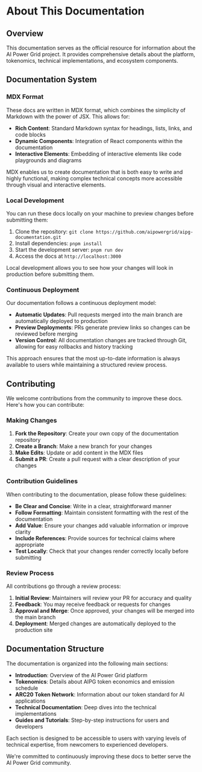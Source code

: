 # About This Documentation

## Overview

This documentation serves as the official resource for information about the AI Power Grid project. It provides comprehensive details about the platform, tokenomics, technical implementations, and ecosystem components.

## Documentation System

### MDX Format

These docs are written in MDX format, which combines the simplicity of Markdown with the power of JSX. This allows for:

- **Rich Content**: Standard Markdown syntax for headings, lists, links, and code blocks
- **Dynamic Components**: Integration of React components within the documentation
- **Interactive Elements**: Embedding of interactive elements like code playgrounds and diagrams

MDX enables us to create documentation that is both easy to write and highly functional, making complex technical concepts more accessible through visual and interactive elements.

### Local Development

You can run these docs locally on your machine to preview changes before submitting them:

1. Clone the repository: `git clone https://github.com/aipowergrid/aipg-documentation.git`
2. Install dependencies: `pnpm install`
3. Start the development server: `pnpm run dev`
4. Access the docs at `http://localhost:3000`

Local development allows you to see how your changes will look in production before submitting them.

### Continuous Deployment

Our documentation follows a continuous deployment model:

- **Automatic Updates**: Pull requests merged into the main branch are automatically deployed to production
- **Preview Deployments**: PRs generate preview links so changes can be reviewed before merging
- **Version Control**: All documentation changes are tracked through Git, allowing for easy rollbacks and history tracking

This approach ensures that the most up-to-date information is always available to users while maintaining a structured review process.

## Contributing

We welcome contributions from the community to improve these docs. Here's how you can contribute:

### Making Changes

1. **Fork the Repository**: Create your own copy of the documentation repository
2. **Create a Branch**: Make a new branch for your changes
3. **Make Edits**: Update or add content in the MDX files
4. **Submit a PR**: Create a pull request with a clear description of your changes

### Contribution Guidelines

When contributing to the documentation, please follow these guidelines:

- **Be Clear and Concise**: Write in a clear, straightforward manner
- **Follow Formatting**: Maintain consistent formatting with the rest of the documentation
- **Add Value**: Ensure your changes add valuable information or improve clarity
- **Include References**: Provide sources for technical claims where appropriate
- **Test Locally**: Check that your changes render correctly locally before submitting

### Review Process

All contributions go through a review process:

1. **Initial Review**: Maintainers will review your PR for accuracy and quality
2. **Feedback**: You may receive feedback or requests for changes
3. **Approval and Merge**: Once approved, your changes will be merged into the main branch
4. **Deployment**: Merged changes are automatically deployed to the production site

## Documentation Structure

The documentation is organized into the following main sections:

- **Introduction**: Overview of the AI Power Grid platform
- **Tokenomics**: Details about AIPG token economics and emission schedule
- **ARC20 Token Network**: Information about our token standard for AI applications
- **Technical Documentation**: Deep dives into the technical implementations
- **Guides and Tutorials**: Step-by-step instructions for users and developers

Each section is designed to be accessible to users with varying levels of technical expertise, from newcomers to experienced developers.


We're committed to continuously improving these docs to better serve the AI Power Grid community.
